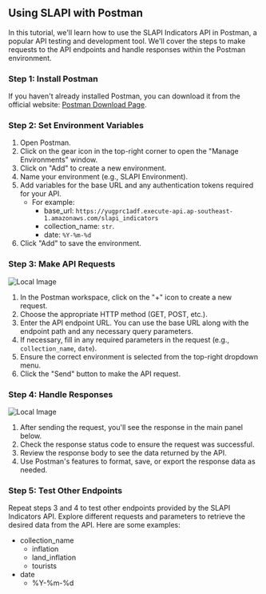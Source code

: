 ## Using SLAPI with Postman

In this tutorial, we'll learn how to use the SLAPI Indicators API in Postman, a popular API testing and development tool. We'll cover the steps to make requests to the API endpoints and handle responses within the Postman environment.

### Step 1: Install Postman

If you haven't already installed Postman, you can download it from the official website: [Postman Download Page](https://www.postman.com/downloads/).

### Step 2: Set Environment Variables

1. Open Postman.
2. Click on the gear icon in the top-right corner to open the "Manage Environments" window.
3. Click on "Add" to create a new environment.
4. Name your environment (e.g., SLAPI Environment).
5. Add variables for the base URL and any authentication tokens required for your API.
   - For example:
     - base_url: `https://yugprc1adf.execute-api.ap-southeast-1.amazonaws.com/slapi_indicators`
     - collection_name: `str`.
     - date: `%Y-%m-%d`
6. Click "Add" to save the environment.

### Step 3: Make API Requests

![Local Image](pages/postman-tut.png)


1. In the Postman workspace, click on the "+" icon to create a new request.
2. Choose the appropriate HTTP method (GET, POST, etc.).
3. Enter the API endpoint URL. You can use the base URL along with the endpoint path and any necessary query parameters.
4. If necessary, fill in any required parameters in the request (e.g., `collection_name`, `date`).
5. Ensure the correct environment is selected from the top-right dropdown menu.
6. Click the "Send" button to make the API request.


### Step 4: Handle Responses

![Local Image](pages/postman-tut-2.png)

1. After sending the request, you'll see the response in the main panel below.
2. Check the response status code to ensure the request was successful.
3. Review the response body to see the data returned by the API.
4. Use Postman's features to format, save, or export the response data as needed.

### Step 5: Test Other Endpoints

Repeat steps 3 and 4 to test other endpoints provided by the SLAPI Indicators API. Explore different requests and parameters to retrieve the desired data from the API.
Here are some examples:
- collection_name
    - inflation
    - land_inflation
    - tourists
- date
    - %Y-%m-%d
